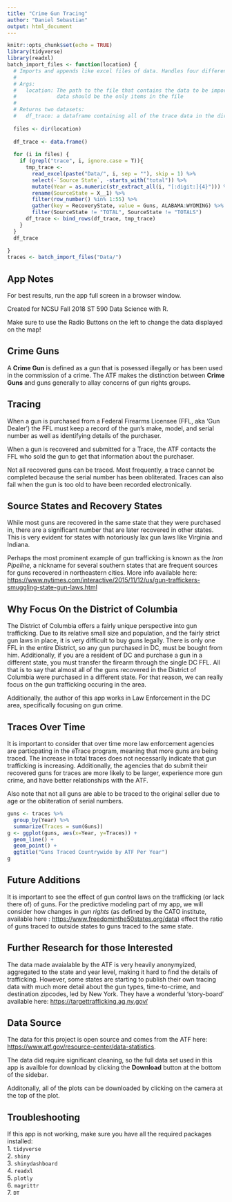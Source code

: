 ```yaml
---
title: "Crime Gun Tracing"
author: "Daniel Sebastian"
output: html_document
---
```


```r
knitr::opts_chunk$set(echo = TRUE)
library(tidyverse)
library(readxl)
batch_import_files <- function(location) {
  # Imports and appends like excel files of data. Handles four different datasets
  #
  # Args:
  #   location: The path to the file that contains the data to be imported. The 
  #             data should be the only items in the file
  #
  # Returns two datasets:
  #   df_trace: a dataframe containing all of the trace data in the directory
  
  files <- dir(location)
  
  df_trace <- data.frame()
  
  for (i in files) {
    if (grepl("trace", i, ignore.case = T)){
      tmp_trace <- 
        read_excel(paste("Data/", i, sep = ""), skip = 1) %>%
        select(-`Source State`, -starts_with("total")) %>%
        mutate(Year = as.numeric(str_extract_all(i, "[:digit:]{4}"))) %>%
        rename(SourceState = X__1) %>% 
        filter(row_number() %in% 1:55) %>%
        gather(key = RecoveryState, value = Guns, ALABAMA:WYOMING) %>%
        filter(SourceState != "TOTAL", SourceState != "TOTALS")
      df_trace <- bind_rows(df_trace, tmp_trace)
    }
  }
  df_trace
  
}
traces <- batch_import_files("Data/")
```

## App Notes

For best results, run the app full screen in a browser window.

Created for NCSU Fall 2018 ST 590 Data Science with R.

Make sure to use the Radio Buttons on the left to change the data displayed on the map!

## Crime Guns

A **Crime Gun** is defined as a gun that is posessed illegally or has been used in the commission of a crime. The ATF makes the distinction between **Crime Guns** and guns generally to allay concerns of gun rights groups. 

## Tracing

When a gun is purchased from a Federal Firearms Licensee (FFL, aka 'Gun Dealer') the FFL must keep a record of the gun's make, model, and serial number as well as identifying details of the purchaser.

When a gun is recovered and submitted for a Trace, the ATF contacts the FFL who sold the gun to get that information about the purchaser. 

Not all recovered guns can be traced. Most frequently, a trace cannot be completed because the serial number has been obliterated. Traces can also fail when the gun is too old to have been recorded electronically.

## Source States and Recovery States

While most guns are recovered in the same state that they were purchased in, there are a significant number that are later recovered in other states. This is very evident for states with notoriously lax gun laws like Virginia and Indiana.

Perhaps the most prominent example of gun trafficking is known as the *Iron Pipeline*, a nickname for several southern states that are frequent sources for guns recovered in northeastern cities. More info available here: <https://www.nytimes.com/interactive/2015/11/12/us/gun-traffickers-smuggling-state-gun-laws.html>

## Why Focus On the District of Columbia

The District of Columbia offers a fairly unique perspective into gun trafficking. Due to its relative small size and population, and the fairly strict gun laws in place, it is very difficult to buy guns legally. There is only one FFL in the entire District, so any gun purchased in DC, must be bought from him. Additionally, if you are a resident of DC and purchase a gun in a different state, you must transfer the firearm through the single DC FFL. All that is to say that almost all of the guns recovered in the District of Columbia were purchased in a different state. For that reason, we can really focus on the gun trafficking occuring in the area.

Additionally, the author of this app works in Law Enforcement in the DC area, specifically focusing on gun crime.

## Traces Over Time

It is important to consider that over time more law enforcement agencies are particpating in the eTrace program, meaning that more guns are being traced. The increase in total traces does not necessarily indicate that gun trafficking is increasing. Additionally, the agencies that do submit their recovered guns for traces are more likely to be larger, experience more gun crime, and have better relationships with the ATF.

Also note that not all guns are able to be traced to the original seller due to age or the obliteration of serial numbers.

```r
guns <- traces %>%
  group_by(Year) %>%
  summarize(Traces = sum(Guns))
g <- ggplot(guns, aes(x=Year, y=Traces)) +
  geom_line() + 
  geom_point() +
  ggtitle("Guns Traced Countrywide by ATF Per Year")
g
```


## Future Additions

It is important to see the effect of gun control laws on the trafficking (or lack there of) of guns. For the predictive modeling part of my app, we will consider how changes in *gun rights* (as defined by the CATO institute, available here : <https://www.freedominthe50states.org/data>) effect the ratio of guns traced to outside states to guns traced to the same state.

## Further Research for those Interested

The data made avaialable by the ATF is very heavily anonymyized, aggregated to the state and year level, making it hard to find the details of trafficking. However, some states are starting to publish their own tracing data with much more detail about the gun types, time-to-crime, and destination zipcodes, led by New York. They have a wonderful 'story-board' available here: <https://targettrafficking.ag.ny.gov/>

## Data Source

The data for this project is open source and comes from the ATF here: <https://www.atf.gov/resource-center/data-statistics>.

The data did require significant cleaning, so the full data set used in this app is availble for download by clicking the **Download** button at the bottom of the sidebar.

Additonally, all of the plots can be downloaded by clicking on the camera at the top of the plot.


## Troubleshooting

If this app is not working, make sure you have all the required packages installed:  
1. `tidyverse`  
2. `shiny`  
3. `shinydashboard`  
4. `readxl`  
5. `plotly`  
6. `magrittr`  
7. `DT`